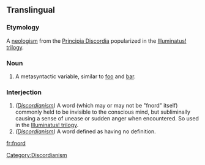 ==Translingual==
{{wikipedia}}
===Etymology===
A [[w:Neologism|neologism]] from the [[w:Principia Discordia|Principia Discordia]] popularized in the [[w:Illuminatus trilogy|Illuminatus! trilogy]].

===Noun===
{{en-noun}}

# A metasyntactic variable, similar to [[foo]] and [[bar]].

===Interjection===
{{en-intj}}

# ''([[w:Discordianism|Discordianism]])'' A word (which may or may not be "fnord" itself) commonly held to be invisible to the conscious mind, but subliminally causing a sense of unease or sudden anger when encountered. So used in the [[w:Illuminatus trilogy|Illuminatus! trilogy]].
# ''([[w:Discordianism|Discordianism]])'' A word defined as having no definition.

[[Category:Discordianism]]

[[fr:fnord]]